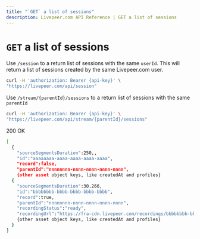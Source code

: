 ```yaml
---
title: "`GET` a list of sessions"
description: Livepeer.com API Reference | GET a list of sessions
---
```


# `GET` a list of sessions

Use `/session` to a return list of sessions with the same `userId`. This will return a list of sessions created by the same Livepeer.com user.
```bash
curl -H 'authorization: Bearer {api-key}' \
"https://livepeer.com/api/session"
```

Use `/stream/{parentId}/sessions` to a return list of sessions with the same `parentId`
```bash
curl -H 'authorization: Bearer {api-key}' \
"https://livepeer.com/api/stream/{parentId}/sessions"
```

200 OK
```bash
[
  {
    "sourceSegmentsDuration":250,,
    "id":"aaaaaaaa-aaaa-aaaa-aaaa-aaaa",
    "record":false,
    "parentId":"nnnnnnnn-nnnn-nnnn-nnnn-nnnn",
    {other asset object keys, like createdAt and profiles}
  {
    "sourceSegmentsDuration":30.266,
    "id":"bbbbbbbb-bbbb-bbbb-bbbb-bbbb",
    "record":true,
    "parentId":"nnnnnnnn-nnnn-nnnn-nnnn-nnnn",
    "recordingStatus":"ready",
    "recordingUrl":"https://fra-cdn.livepeer.com/recordings/bbbbbbbb-bbbb-bbbb-bbbb-bbbb/index.m3u8",
    {other asset object keys, like createdAt and profiles}
  }
]
```